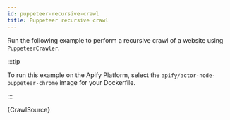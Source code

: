 ```yaml
---
id: puppeteer-recursive-crawl
title: Puppeteer recursive crawl
---
```



Run the following example to perform a recursive crawl of a website using <CrawleeApiLink to="puppeteer-crawler/class/PuppeteerCrawler">`PuppeteerCrawler`</CrawleeApiLink>.

:::tip

To run this example on the Apify Platform, select the `apify/actor-node-puppeteer-chrome` image for your Dockerfile.

:::

<CodeBlock className="language-js">{CrawlSource}</CodeBlock>
